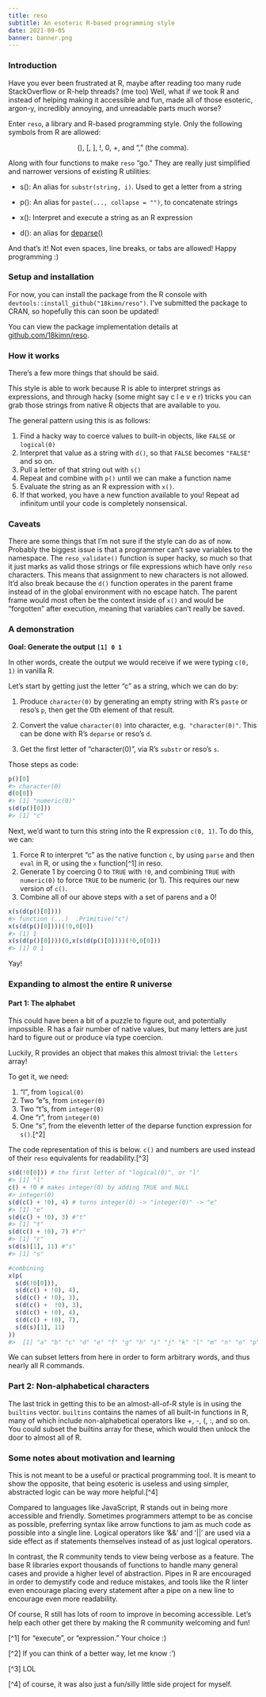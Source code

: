 ```yaml
---
title: reso
subtitle: An esoteric R-based programming style
date: 2021-09-05
banner: banner.png
---
```


### Introduction

Have you ever been frustrated at R, maybe after reading too many rude
StackOverflow or R-help threads? (me too) Well, what if we took R and instead of
helping making it accessible and fun, made all of those esoteric, argon-y,
incredibly annoying, and unreadable parts much worse?

Enter `reso`, a library and R-based programming style. Only the following
symbols from R are allowed:

<p style="text-align:center">(), [, ], !, 0, +, and “,” (the comma).</p>

Along with four functions to make `reso` “go.” They are really just simplified
and narrower versions of existing R utilities:

- s(): An alias for `substr(string, i)`. Used to get a letter from a string

- p(): An alias for `paste(..., collapse = "")`, to concatenate strings

- x(): Interpret and execute a string as an R expression

- d(): an alias for
  [deparse()](https://www.rdocumentation.org/packages/base/versions/3.6.2/topics/deparse)

And that’s it! Not even spaces, line breaks, or tabs are allowed! Happy
programming :)

### Setup and installation

For now, you can install the package from the R console with
`devtools::install_github("18kimn/reso")`. I've submitted the package to CRAN,
so hopefully this can soon be updated!

You can view the package implementation details at
[github.com/18kimn/reso](https://github.com/18kimn/reso).

### How it works

There’s a few more things that should be said.

This style is able to work because R is able to interpret strings as
expressions, and through hacky (some might say c l e v e r) tricks you can grab
those strings from native R objects that are available to you.

The general pattern using this is as follows:

1.  Find a hacky way to coerce values to built-in objects, like `FALSE` or
    `logical(0)`
2.  Interpret that value as a string with `d()`, so that `FALSE` becomes
    `"FALSE"` and so on.
3.  Pull a letter of that string out with `s()`
4.  Repeat and combine with `p()` until we can make a function name
5.  Evaluate the string as an R expression with `x()`.
6.  If that worked, you have a new function available to you! Repeat ad
    infinitum until your code is completely nonsensical.

### Caveats

There are some things that I’m not sure if the style can do as of now. Probably
the biggest issue is that a programmer can’t save variables to the namespace.
The `reso_validate()` function is super hacky, so much so that it just marks as
valid those strings or file expressions which have only `reso` characters. This
means that assignment to new characters is not allowed. It’d also break because
the `d()` function operates in the parent frame instead of in the global
environment with no escape hatch. The parent frame would most often be the
context inside of `x()` and would be “forgotten” after execution, meaning that
variables can’t really be saved.

### A demonstration

**Goal: Generate the output `[1] 0 1`**

In other words, create the output we would receive if we were typing `c(0, 1)`
in vanilla R.

Let’s start by getting just the letter “c” as a string, which we can do by:

1.  Produce `character(0)` by generating an empty string with R’s `paste` or
    reso’s `p`, then get the 0th element of that result.

2.  Convert the value `character(0)` into character, e.g.  `"character(0)"`.
    This can be done with R’s `deparse` or reso’s `d`.

3.  Get the first letter of “character(0)”, via R’s `substr` or reso’s `s`.

Those steps as code:

<Codeblock preopen={true} id='intro'>

```r
p()[0]
#> character(0)
d(0[0])
#> [1] "numeric(0)"
s(d(p()[0]))
#> [1] "c"
```

</Codeblock>

Next, we’d want to turn this string into the R expression `c(0, 1)`. To do this,
we can:

1.  Force R to interpret “c” as the native function `c`, by using `parse` and
    then `eval` in R, or using the `x` function[^1] in reso.
2.  Generate 1 by coercing 0 to `TRUE` with `!0`, and combining `TRUE` with
    `numeric(0)` to force `TRUE` to be numeric (or 1). This requires our new
    version of `c()`.
3.  Combine all of our above steps with a set of parens and a 0!

<Codeblock preopen={true} id='cfunc'>

```r
x(s(d(p()[0])))
#> function (...)  .Primitive("c")
x(s(d(p()[0])))(!0,0[0])
#> [1] 1
x(s(d(p()[0])))(0,x(s(d(p()[0])))(!0,0[0]))
#> [1] 0 1
```

</Codeblock>

Yay!

### Expanding to almost the entire R universe

#### Part 1: The alphabet

This could have been a bit of a puzzle to figure out, and potentially
impossible. R has a fair number of native values, but many letters are just hard
to figure out or produce via type coercion.

Luckily, R provides an object that makes this almost trivial: the `letters`
array!

To get it, we need:

1.  “l”, from `logical(0)`
2.  Two “e”s, from `integer(0)`
3.  Two “t”s, from `integer(0)`
4.  One “r”, from `integer(0)`
5.  One “s”, from the eleventh letter of the deparse function expression for
    `s()`.[^2]

The code representation of this is below. `c()` and numbers are used instead of
their `reso` equivalents for readability.[^3]

<Codeblock preopen={true} id='letters'>

```r
s(d(!0[0])) # the first letter of "logical(0)", or "l"
#> [1] "l"
c() + !0 # makes integer(0) by adding TRUE and NULL
#> integer(0)
s(d(c() + !0), 4) # turns integer(0) -> "integer(0)" -> "e"
#> [1] "e"
s(d(c() + !0), 3) #"t"
#> [1] "t"
s(d(c() + !0), 7) #"r"
#> [1] "r"
s(d(s)[1], 11) #"s"
#> [1] "s"

#combining
x(p(
  s(d(!0[0])),
  s(d(c() + !0), 4),
  s(d(c() + !0), 3),
  s(d(c() +  !0), 3),
  s(d(c() + !0), 4),
  s(d(c() + !0), 7),
  s(d(s)[1], 11)
))
#>  [1] "a" "b" "c" "d" "e" "f" "g" "h" "i" "j" "k" "l" "m" "n" "o" "p" "q" "r" "s" "t" "u" "v" "w" "x" "y" "z"
```

</Codeblock>

We can subset letters from here in order to form arbitrary words, and thus
nearly all R commands.

### Part 2: Non-alphabetical characters

The last trick in getting this to be an almost-all-of-R style is in using the
`builtins` vector. `builtins` contains the names of all built-in functions in R,
many of which include non-alphabetical operators like +, -, (, :, and so on. You
could subset the builtins array for these, which would then unlock the door to
almost all of R.

### Some notes about motivation and learning

This is not meant to be a useful or practical programming tool. It is meant to
show the opposite, that being esoteric is useless and using simpler, abstracted
logic can be way more helpful.[^4]

Compared to languages like JavaScript, R stands out in being more accessible and
friendly. Sometimes programmers attempt to be as concise as possible, preferring
syntax like arrow functions to jam as much code as possible into a single line.
Logical operators like ‘&&’ and ‘\|\|’ are used via a side effect as if
statements themselves instead of as just logical operators.

In contrast, the R community tends to view being verbose as a feature. The base
R libraries export thousands of functions to handle many general cases and
provide a higher level of abstraction. Pipes in R are encouraged in order to
demystify code and reduce mistakes, and tools like the R linter even encourage
placing every statement after a pipe on a new line to encourage even more
readability.

Of course, R still has lots of room to improve in becoming accessible. Let’s
help each other get there by making the R community welcoming and fun!

[^1] for “execute”, or “expression.” Your choice :)

[^2] If you can think of a better way, let me know :’)

[^3] LOL

[^4] of course, it was also just a fun/silly little side project for myself.
